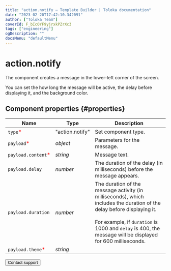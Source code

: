 ```yaml
---
title: "action.notify — Template Builder | Toloka documentation"
date: "2023-02-20T17:42:10.342091"
author: ["Toloka Team"]
coverId: F_bIcOYF9yjrxkPZrXc3
tags: ["engineering"]
ogDescription: ""
docsMenu: "defaultMenu"
---
```



# action.notify

The component creates a message in the lower-left corner of the screen.

You can set the how long the message will be active, the delay before displaying it, and the background color.

## Component properties {#properties}

**Name** | **Type** | **Description**
----- | ----- | -----
`type`<span style="color: red">\*</span> | "action.notify" | Set component type.
`payload`<span style="color: red">\*</span> | _object_ | Parameters for the message.
`payload.content`<span style="color: red">\*</span> | _string_ | Message text.
`payload.delay` | _number_ | The duration of the delay (in milliseconds) before the message appears.
`payload.duration` | _number_ | The duration of the message activity (in milliseconds), which includes the duration of the delay before displaying it.<br/><br/>For example, if `duration` is 1000 and `delay` is 400, the message will be displayed for 600 milliseconds.
`payload.theme`<span style="color: red">\*</span> | _string_ | <ActionNotifyTable1/>

<Button themeColor="light" view="default" size="l" type="link" url="/docs/guide/troubleshooting/support?form-source=template-builder-reference-action-notify">Contact support</Button>